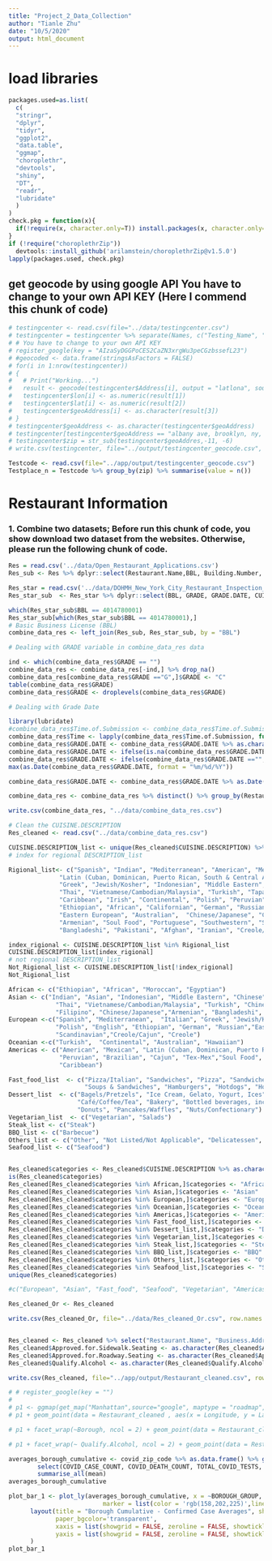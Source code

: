 ```yaml
---
title: "Project_2_Data_Collection"
author: "Tianle Zhu"
date: "10/5/2020"
output: html_document
---
```



# load libraries
```r
packages.used=as.list(
  c(
  "stringr",
  "dplyr",
  "tidyr",
  "ggplot2",
  "data.table",
  "ggmap",
  "choroplethr", 
  "devtools",
  "shiny",
  "DT",
  "readr", 
  "lubridate"
  )
)
check.pkg = function(x){
  if(!require(x, character.only=T)) install.packages(x, character.only=T, dependence=T)
}
if (!require("choroplethrZip")) 
  devtools::install_github('arilamstein/choroplethrZip@v1.5.0')
lapply(packages.used, check.pkg)
```

## get geocode by using google API You have to change to your own API KEY (Here I commend this chunk of code)
```r
# testingcenter <- read.csv(file="../data/testingcenter.csv")
# testingcenter = testingcenter %>% separate(Names, c("Testing_Name", "Address"),sep = ":")
# # You have to change to your own API KEY
# register_google(key = "AIzaSyDGGPoCES2CaZN3xrgWu3peCGzbssefL23") 
# #geocoded <- data.frame(stringsAsFactors = FALSE)
# for(i in 1:nrow(testingcenter))
# {
#   # Print("Working...")
#   result <- geocode(testingcenter$Address[i], output = "latlona", source = "google")
#   testingcenter$lon[i] <- as.numeric(result[1])
#   testingcenter$lat[i] <- as.numeric(result[2])
#   testingcenter$geoAddress[i] <- as.character(result[3])
# }
# testingcenter$geoAddress <- as.character(testingcenter$geoAddress)
# testingcenter[testingcenter$geoAddress == "albany ave, brooklyn, ny, usa", ]$geoAddress <- "albany ave, brooklyn, ny, 11210, usa"
# testingcenter$zip = str_sub(testingcenter$geoAddres,-11, -6)
# write.csv(testingcenter, file="../output/testingcenter_geocode.csv", row.names = FALSE)
```

```r
Testcode <- read.csv(file="../app/output/testingcenter_geocode.csv")
Testplace_n = Testcode %>% group_by(zip) %>% summarise(value = n())
```

# Restaurant Information

### 1. Combine two datasets; Before run this chunk of code, you show download two dataset from the websites. Otherwise, please run the following chunk of code. 
```r
Res = read.csv('../data/Open_Restaurant_Applications.csv')
Res_sub <- Res %>% dplyr::select(Restaurant.Name,BBL, Building.Number, Street, Borough, Postcode, Latitude, Longitude, Business.Address, Approved.for.Sidewalk.Seating, Approved.for.Roadway.Seating, Qualify.Alcohol, Time.of.Submission) %>% drop_na()

Res_star = read.csv('../data/DOHMH_New_York_City_Restaurant_Inspection_Results.csv')
Res_star_sub  <- Res_star %>% dplyr::select(BBL, GRADE, GRADE.DATE, CUISINE.DESCRIPTION)

which(Res_star_sub$BBL == 4014780001)
Res_star_sub[which(Res_star_sub$BBL == 4014780001),]
# Basic Business License (BBL)
combine_data_res <- left_join(Res_sub, Res_star_sub, by = "BBL")

# Dealing with GRADE variable in combine_data_res data

ind <- which(combine_data_res$GRADE == "")
combine_data_res <- combine_data_res[-ind,] %>% drop_na()
combine_data_res[combine_data_res$GRADE =="G",]$GRADE <- "C"
table(combine_data_res$GRADE)
combine_data_res$GRADE <- droplevels(combine_data_res$GRADE)

# Dealing with Grade Date

library(lubridate)
#combine_data_res$Time.of.Submission <- combine_data_res$Time.of.Submission %>% as.character()
combine_data_res$Time <- lapply(combine_data_res$Time.of.Submission, function(x){unlist(strsplit(as.character(x), " "))[1]}) %>% unlist() 
combine_data_res$GRADE.DATE <- combine_data_res$GRADE.DATE %>% as.character()
combine_data_res$GRADE.DATE <- ifelse(is.na(combine_data_res$GRADE.DATE), combine_data_res$Time, combine_data_res$GRADE.DATE)
combine_data_res$GRADE.DATE <- ifelse(combine_data_res$GRADE.DATE =="", combine_data_res$Time, combine_data_res$GRADE.DATE)
max(as.Date(combine_data_res$GRADE.DATE, format = "%m/%d/%Y"))

combine_data_res$GRADE.DATE <- combine_data_res$GRADE.DATE %>% as.Date(combine_data_res$GRADE.DATE, format = "%m/%d/%Y")

combine_data_res <- combine_data_res %>% distinct() %>% group_by(Restaurant.Name) %>% filter(GRADE.DATE == max(GRADE.DATE)) 

write.csv(combine_data_res, "../data/combine_data_res.csv")
```

```r
# Clean the CUISINE.DESCRIPTION 
Res_cleaned <- read.csv("../data/combine_data_res.csv")

CUISINE.DESCRIPTION_list <- unique(Res_cleaned$CUISINE.DESCRIPTION) %>% as.character()
# index for regional DESCRIPTION_list

Rigional_list<- c("Spanish", "Indian", "Mediterranean", "American", "Mexican", "Italian", "Asian", 
              "Latin (Cuban, Dominican, Puerto Rican, South & Central American)", 
              "Greek", "Jewish/Kosher", "Indonesian", "Middle Eastern", "Chinese", "French", "Japanese", 
              "Thai", "Vietnamese/Cambodian/Malaysia", "Turkish", "Tapas", "Chinese/Cuban", "Korean", 
              "Caribbean", "Irish", "Continental", "Polish", "Peruvian", "Filipino", "English", 
              "Ethiopian", "African", "Californian", "German", "Russian", "Moroccan", "Brazilian",
              "Eastern European", "Australian",  "Chinese/Japanese", "Cajun", "Tex-Mex", "Hawaiian", 
              "Armenian", "Soul Food", "Portuguese", "Southwestern", "Scandinavian", "Egyptian", 
              "Bangladeshi", "Pakistani", "Afghan", "Iranian", "Creole/Cajun", "Creole")

index_rigional <- CUISINE.DESCRIPTION_list %in% Rigional_list 
CUISINE.DESCRIPTION_list[index_rigional]
# not regional DESCRIPTION_list
Not_Rigional_list <- CUISINE.DESCRIPTION_list[!index_rigional]
Not_Rigional_list 

African <- c("Ethiopian", "African", "Moroccan", "Egyptian")
Asian <- c("Indian", "Asian", "Indonesian", "Middle Eastern", "Chinese", "Japanese", 
             "Thai", "Vietnamese/Cambodian/Malaysia", "Turkish", "Chinese/Cuban", "Korean", 
             "Filipino", "Chinese/Japanese","Armenian", "Bangladeshi", "Pakistani", "Afghan", "Iranian")
European <-c("Spanish", "Mediterranean",  "Italian", "Greek", "Jewish/Kosher", "French", "Tapas", "Irish",
             "Polish", "English", "Ethiopian", "German", "Russian","Eastern European", "Portuguese",
             "Scandinavian","Creole/Cajun", "Creole")
Oceanian <-c("Turkish",  "Continental", "Australian", "Hawaiian")
Americas <- c("American", "Mexican", "Latin (Cuban, Dominican, Puerto Rican, South & Central American)",
              "Peruvian", "Brazilian", "Cajun", "Tex-Mex","Soul Food", "Southwestern", "Californian",
              "Caribbean")

Fast_food_list  <- c("Pizza/Italian", "Sandwiches", "Pizza", "Sandwiches/Salads/Mixed Buffet", 
                     "Soups & Sandwiches", "Hamburgers", "Hotdogs", "Hotdogs/Pretzels")
Dessert_list  <- c("Bagels/Pretzels", "Ice Cream, Gelato, Yogurt, Ices", "Juice, Smoothies, Fruit Salads",
                   "Café/Coffee/Tea", "Bakery", "Bottled beverages, including water, sodas, juices, etc.",
                   "Donuts", "Pancakes/Waffles", "Nuts/Confectionary")
Vegetarian_list  <- c("Vegetarian", "Salads")
Steak_list <- c("Steak")
BBQ_list <- c("Barbecue")
Others_list <- c("Other", "Not Listed/Not Applicable", "Delicatessen", "Chicken", "Soups")
Seafood_list <- c("Seafood")


Res_cleaned$categories <- Res_cleaned$CUISINE.DESCRIPTION %>% as.character()
is(Res_cleaned$categories)
Res_cleaned[Res_cleaned$categories %in% African,]$categories <- "African"
Res_cleaned[Res_cleaned$categories %in% Asian,]$categories <- "Asian"
Res_cleaned[Res_cleaned$categories %in% European,]$categories <- "European"
Res_cleaned[Res_cleaned$categories %in% Oceanian,]$categories <- "Oceanian"
Res_cleaned[Res_cleaned$categories %in% Americas,]$categories <- "Americas"
Res_cleaned[Res_cleaned$categories %in% Fast_food_list,]$categories <- "Fast_food"
Res_cleaned[Res_cleaned$categories %in% Dessert_list,]$categories <- "Dessert"
Res_cleaned[Res_cleaned$categories %in% Vegetarian_list,]$categories <- "Vegetarian"
Res_cleaned[Res_cleaned$categories %in% Steak_list,]$categories <- "Steak"
Res_cleaned[Res_cleaned$categories %in% BBQ_list,]$categories <- "BBQ"
Res_cleaned[Res_cleaned$categories %in% Others_list,]$categories <- "Others"
Res_cleaned[Res_cleaned$categories %in% Seafood_list,]$categories <- "Seafood"
unique(Res_cleaned$categories)

#c("European", "Asian", "Fast_food", "Seafood", "Vegetarian", "Americas", "Dessert", "Others", "BBQ", "Oceanian", "Steak", "African")

Res_cleaned_Or <- Res_cleaned

write.csv(Res_cleaned_Or, file="../data/Res_cleaned_Or.csv", row.names = FALSE)


Res_cleaned <- Res_cleaned %>% select("Restaurant.Name", "Business.Address","GRADE", "Postcode", "Latitude", "Longitude", "CUISINE.DESCRIPTION", "categories", "Qualify.Alcohol", "Approved.for.Roadway.Seating", "Approved.for.Sidewalk.Seating")
Res_cleaned$Approved.for.Sidewalk.Seating <- as.character(Res_cleaned$Approved.for.Sidewalk.Seating)
Res_cleaned$Approved.for.Roadway.Seating <- as.character(Res_cleaned$Approved.for.Roadway.Seating)
Res_cleaned$Qualify.Alcohol <- as.character(Res_cleaned$Qualify.Alcohol)

write.csv(Res_cleaned, file="../app/output/Restaurant_cleaned.csv", row.names = FALSE)
```

```r
# # register_google(key = "") 
# 
# p1 <- ggmap(get_map("Manhattan",source="google", maptype = "roadmap", zoom=12, color = "bw"))
# p1 + geom_point(data = Restaurant_cleaned , aes(x = Longitude, y = Latitude, color = GRADE, shape = GRADE), alpha = 0.2, size = 2) 
```

```r
# p1 + facet_wrap(~Borough, ncol = 2) + geom_point(data = Restaurant_cleaned, aes(x = Longitude, y = Latitude, color = GRADE, shape = GRADE), alpha = 0.2, size = 2) 
```

```r
# p1 + facet_wrap(~ Qualify.Alcohol, ncol = 2) + geom_point(data = Restaurant_cleaned, aes(x = Longitude, y = Latitude, color = GRADE, shape = GRADE), alpha = 0.2, size = 2) 
```



```r


averages_borough_cumulative <- covid_zip_code %>% as.data.frame() %>% group_by(BOROUGH_GROUP) %>% 
        select(COVID_CASE_COUNT, COVID_DEATH_COUNT, TOTAL_COVID_TESTS, TOTAL_POSITIVE_TESTS, PERCENT_POSITIVE) %>%
        summarise_all(mean)
averages_borough_cumulative

plot_bar_1 <- plot_ly(averages_borough_cumulative, x = ~BOROUGH_GROUP, y = ~COVID_CASE_COUNT, type = "bar", 
                          marker = list(color = 'rgb(158,202,225)',line = list(color = 'rgb(8,48,107)',width = 1.5)))  %>% 
      layout(title = "Borough Cumulative - Confirmed Case Averages", showlegend = F,
             paper_bgcolor='transparent',
             xaxis = list(showgrid = FALSE, zeroline = FALSE, showticklabels = FALSE),
             yaxis = list(showgrid = FALSE, zeroline = FALSE, showticklabels = FALSE)
      )
plot_bar_1


```

